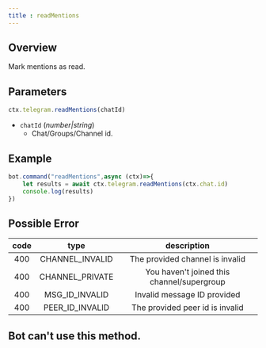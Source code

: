 ```yaml
--- 
title : readMentions 
---
```

## Overview 
Mark mentions as read. 
## Parameters 
```ts 
ctx.telegram.readMentions(chatId)
```
- `chatId` (_number|string_) 
    - Chat/Groups/Channel id. 
## Example 
```ts highlight=2
bot.command("readMentions",async (ctx)=>{
    let results = await ctx.telegram.readMentions(ctx.chat.id) 
    console.log(results) 
})
```
## Possible Error 
| code | type | description | 
| :---: | :---: | :------:| 
| 400 | CHANNEL_INVALID | The provided channel is invalid | 
| 400 | CHANNEL_PRIVATE | You haven't joined this channel/supergroup | 
| 400 | MSG_ID_INVALID | Invalid message ID provided | 
| 400 | PEER_ID_INVALID | The provided peer id is invalid | 

## Bot can't use this method.
